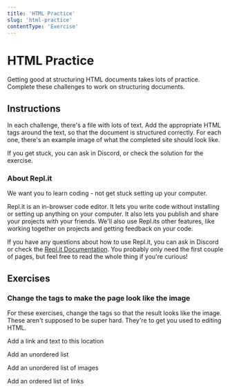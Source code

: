 ```yaml
---
title: 'HTML Practice'
slug: 'html-practice'
contentType: 'Exercise'
---
```


# HTML Practice

Getting good at structuring HTML documents takes lots of practice. Complete these challenges to work
on structuring documents.

## Instructions

In each challenge, there's a file with lots of text. Add the appropriate HTML tags around the text,
so that the document is structured correctly. For each one, there's an example image of what the
completed site should look like.

If you get stuck, you can ask in Discord, or check the solution for the exercise.

### About Repl.it

We want you to learn coding - not get stuck setting up your computer.

Repl.it is an in-browser code editor. It lets you write code without installing or setting up
anything on your computer. It also lets you publish and share your projects with your friends. We'll
also use Repl.its other features, like working together on projects and getting feedback on your
code.

If you have any questions about how to use Repl.it, you can ask in Discord or check the
[Repl.it Documentation](https://docs.replit.com/tutorials/00-overview). You probably only need the
first couple of pages, but feel free to read the whole thing if you're curious!

## Exercises

### Change the tags to make the page look like the image

For these exercises, change the tags so that the result looks like the image. These aren't supposed
to be super hard. They're to get you used to editing HTML.

<Exercise
  project
  defer
  title="HTML practice: headers"
  contentSrc="team/makeschool2/web-foundations-html-Practice-Headers"
/>

<Exercise
  project
  defer
  title="HTML practice: anchors"
  contentSrc="team/makeschool2/web-foundations-html-Practice-anchors"
/>

<Exercise
  project
  defer
  title="HTML practice: lists"
  contentSrc="team/makeschool2/web-foundations-html-Practice-lists"
/>

<Exercise
  project
  defer
  title="HTML practice: lists"
  contentSrc="team/makeschool2/web-foundations-html-Practice-images"
/>

Add a link and text to this location

Add an unordered list

Add an unordered list of images

Add an ordered list of links
